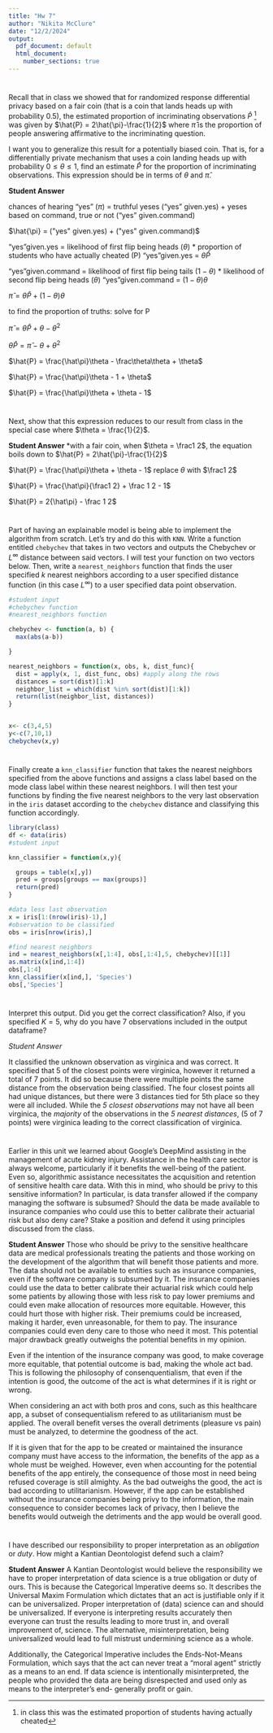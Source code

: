 ---
title: "Hw 7"
author: "Nikita McClure"
date: "12/2/2024"
output:
  pdf_document: default
  html_document:
    number_sections: true
---

# 
Recall that in class we showed that for randomized response differential privacy based on a fair coin (that is a coin that lands heads up with probability $0.5$), the estimated proportion of incriminating observations $\hat{P}$ ^[in class this was the estimated proportion of students having actually cheated] was given by $\hat{P} = 2\hat{\pi}-\frac{1}{2}$ where $\hat{\pi}$ is the proportion of people answering affirmative to the incriminating question.  

I want you to generalize this result for a potentially biased coin.  That is, for a differentially private mechanism that uses a coin landing heads up with probability $0 \leq \theta \leq 1$, find an estimate $\hat{P}$ for the proportion of incriminating observations.  This expression should be in terms of $\theta$ and $\hat{\pi}$.  

**Student Answer**

chances of hearing "yes" ($\pi$) = truthful yeses ("yes" given.yes) + yeses based on command, true or not ("yes" given.command)

$\hat{\pi} = ("yes" given.yes) + ("yes" given.command)$

"yes"given.yes = likelihood of first flip being heads ($\theta$) * proportion of students who have actually cheated (P)
"yes"given.yes = $\theta \hat{P}$

"yes"given.command = likelihood of first flip being tails ($1-\theta$) * likelihood of second flip being heads ($\theta$)
"yes"given.command = $(1-\theta) \theta$

${\hat\pi} = \theta \hat{P} + (1-\theta) \theta$

to find the proportion of truths: solve for P

${\hat\pi} = \theta \hat{P} + \theta - \theta^2$

$\theta \hat{P} = {\hat\pi} - \theta + \theta^2$

$\hat{P} = \frac{\hat\pi}\theta - \frac\theta\theta + \theta$

$\hat{P} = \frac{\hat\pi}\theta - 1 + \theta$

$\hat{P} = \frac{\hat\pi}\theta + \theta - 1$

#
Next, show that this expression reduces to our result from class in the special case where $\theta = \frac{1}{2}$.

**Student Answer**
*with a fair coin, when $\theta = \frac1 2$, the equation boils down to $\hat{P} = 2\hat{\pi}-\frac{1}{2}$ 

$\hat{P} = \frac{\hat\pi}\theta + \theta - 1$ replace $\theta$ with $\frac1 2$

$\hat{P} = \frac{\hat\pi}{\frac1 2}  + \frac 1 2 - 1$

$\hat{P} = 2{\hat\pi} - \frac 1 2$

#
Part of having an explainable model is being able to implement the algorithm from scratch.  Let's try and do this with `KNN`.  Write a function entitled `chebychev` that takes in two vectors and outputs the Chebychev or $L^\infty$ distance between said vectors.  I will test your function on two vectors below.  Then, write a `nearest_neighbors` function that finds the user specified $k$ nearest neighbors according to a user specified distance function (in this case $L^\infty$) to a user specified data point observation.  

```{r, eval = TRUE}
#student input
#chebychev function
#nearest_neighbors function

chebychev <- function(a, b) {
  max(abs(a-b))

}

nearest_neighbors = function(x, obs, k, dist_func){
  dist = apply(x, 1, dist_func, obs) #apply along the rows 
  distances = sort(dist)[1:k]
  neighbor_list = which(dist %in% sort(dist)[1:k])
  return(list(neighbor_list, distances))
}


x<- c(3,4,5)
y<-c(7,10,1)
chebychev(x,y)

```

#
Finally create a `knn_classifier` function that takes the nearest neighbors specified from the above functions and assigns a class label based on the mode class label within these nearest neighbors.  I will then test your functions by finding the five nearest neighbors to the very last observation in the `iris` dataset according to the `chebychev` distance and classifying this function accordingly.  

```{r, eval = TRUE}
library(class)
df <- data(iris) 
#student input

knn_classifier = function(x,y){

  groups = table(x[,y])
  pred = groups[groups == max(groups)]
  return(pred)
}

#data less last observation
x = iris[1:(nrow(iris)-1),]
#observation to be classified
obs = iris[nrow(iris),]

#find nearest neighbors
ind = nearest_neighbors(x[,1:4], obs[,1:4],5, chebychev)[[1]]
as.matrix(x[ind,1:4])
obs[,1:4]
knn_classifier(x[ind,], 'Species')
obs[,'Species']

```

# 
Interpret this output.  Did you get the correct classification?  Also, if you specified $K=5$, why do you have $7$ observations included in the output dataframe?

*Student Answer*

It classified the unknown observation as virginica and was correct. It specified that 5 of the closest points were virginica, however it returned a total of 7 points. It did so because there were multiple points the same distance from the observation being classified. The four closest points all had unique distances, but there were 3 distances tied for 5th place so they were all included. While the *5 closest observations* may not have all been virginica, the *majority* of the observations in the *5 nearest distances*, (5 of 7 points) were virginica leading to the correct classification of virginica.    


#
Earlier in this unit we learned about Google's DeepMind assisting in the management of acute kidney injury.  Assistance in the health care sector is always welcome, particularly if it benefits the well-being of the patient.  Even so, algorithmic assistance necessitates the acquisition and retention of sensitive health care data.  With this in mind, who should be privy to this sensitive information?  In particular, is data transfer allowed if the company managing the software is subsumed?  Should the data be made available to insurance companies who could use this to better calibrate their actuarial risk but also deny care?  Stake a position and defend it using principles discussed from the class.  

**Student Answer**
Those who should be privy to the sensitive healthcare data are medical professionals treating the patients and those working on the development of the algorithm that will benefit those patients and more. The data should not be available to entities such as insurance companies, even if the software company is subsumed by it. The insurance companies could use the data to better calibrate their actuarial risk which could help some patients by allowing those with less risk to pay lower premiums and could even make allocation of resources more equitable. However, this could hurt those with higher risk. Their premiums could be increased, making it harder, even unreasonable, for them to pay. The insurance companies could even deny care to those who need it most. This potential major drawback greatly outweighs the potential benefits in my opinion. 

Even if the intention of the insurance company was good, to make coverage more equitable, that potential outcome is bad, making the whole act bad. This is following the philosophy of consenquentialism, that even if the intention is good, the outcome of the act is what determines if it is right or wrong.

When considering an act with both pros and cons, such as this healthcare app, a subset of consequentialism refered to as utilitarianism must be applied. The overall benefit verses the overall detriments (pleasure vs pain) must be analyzed, to determine the goodness of the act. 

If it is given that for the app to be created or maintained the insurance company must have access to the information, the benefits of the app as a whole must be weighed. 
However, even when accounting for the potential benefits of the app entirely, the consequence of those most in need being refused coverage is still almighty. As the bad outweighs the good, the act is bad according to utilitarianism. 
However, if the app can be established without the insurance companies being privy to the information, the main consequence to consider becomes lack of privacy, then I believe the benefits would outweigh the detriments and the app would be overall good. 



#
I have described our responsibility to proper interpretation as an *obligation* or *duty*.  How might a Kantian Deontologist defend such a claim?  

**Student Answer**
A Kantian Deontologist would believe the responsibility we have to proper interpretation of data science is a true obligation or duty of ours. This is because the Categorical Imperative deems so. It describes the Universal Maxim Formulation which dictates that an act is justifiable only if it can be universalized. Proper interpretation of (data) science can and should be universalized. If everyone is interpreting results accurately then everyone can trust the results leading to more trust in, and overall improvement of, science. The alternative, misinterpretation, being universalized would lead to full mistrust undermining science as a whole. 

Additionally, the Categorical Imperative includes the Ends-Not-Means Formulation, which says that the act can never treat a "moral agent" strictly as a means to an end. If data science is intentionally misinterpreted, the people who provided the data are being disrespected and used only as means to the interpreter's end- generally profit or gain. 


